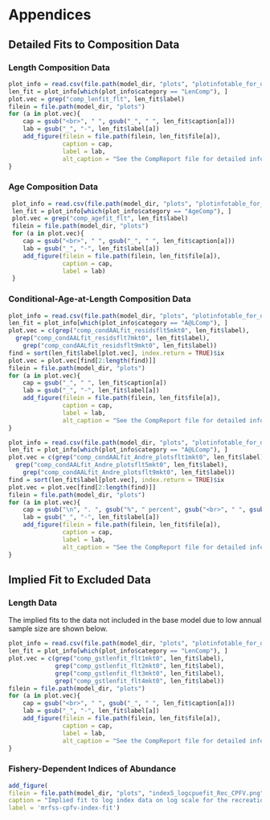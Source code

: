 # Appendices 

## Detailed Fits to Composition Data {#detailed-fit-comps}

### Length Composition Data {#length-data}

```r
plot_info = read.csv(file.path(model_dir, "plots", "plotinfotable_for_doc.csv"))
len_fit = plot_info[which(plot_info$category == "LenComp"), ]
plot.vec = grep("comp_lenfit_flt", len_fit$label)
filein = file.path(model_dir, "plots")
for (a in plot.vec){
	cap = gsub("<br>", " ", gsub("_", " ", len_fit$caption[a]))
	lab = gsub("_", "-", len_fit$label[a])
	add_figure(filein = file.path(filein, len_fit$file[a]), 
			   caption = cap, 
			   label = lab,
			   alt_caption = "See the CompReport file for detailed information on the composition data and the model fits.")
}
```

\newpage

### Age Composition Data {#age-data}


```r
 plot_info = read.csv(file.path(model_dir, "plots", "plotinfotable_for_doc.csv"))
 len_fit = plot_info[which(plot_info$category == "AgeComp"), ]
 plot.vec = grep("comp_agefit_flt", len_fit$label)
 filein = file.path(model_dir, "plots")
 for (a in plot.vec){
	cap = gsub("<br>", " ", gsub("_", " ", len_fit$caption[a]))
	lab = gsub("_", "-", len_fit$label[a])
 	add_figure(filein = file.path(filein, len_fit$file[a]), 
 			   caption = cap, 
 			   label = lab)
 }
```

\newpage



### Conditional-Age-at-Length Composition Data {#caal-data}


```r
plot_info = read.csv(file.path(model_dir, "plots", "plotinfotable_for_doc.csv"))
len_fit = plot_info[which(plot_info$category == "A@LComp"), ]
plot.vec = c(grep("comp_condAALfit_residsflt5mkt0", len_fit$label),
  grep("comp_condAALfit_residsflt7mkt0", len_fit$label),
	grep("comp_condAALfit_residsflt9mkt0", len_fit$label))
find = sort(len_fit$label[plot.vec], index.return = TRUE)$ix
plot.vec = plot.vec[find[2:length(find)]]
filein = file.path(model_dir, "plots")
for (a in plot.vec){
	cap = gsub("_", " ", len_fit$caption[a])
	lab = gsub("_", "-", len_fit$label[a])
	add_figure(filein = file.path(filein, len_fit$file[a]), 
			   caption = cap, 
			   label = lab,
			   alt_caption = "See the CompReport file for detailed information on the composition data and the model fits.")
}
```



```r
plot_info = read.csv(file.path(model_dir, "plots", "plotinfotable_for_doc.csv"))
len_fit = plot_info[which(plot_info$category == "A@LComp"), ]
plot.vec = c(grep("comp_condAALfit_Andre_plotsflt1mkt0", len_fit$label),
  grep("comp_condAALfit_Andre_plotsflt5mkt0", len_fit$label),
	grep("comp_condAALfit_Andre_plotsflt9mkt0", len_fit$label))
find = sort(len_fit$label[plot.vec], index.return = TRUE)$ix
plot.vec = plot.vec[find[2:length(find)]]
filein = file.path(model_dir, "plots")
for (a in plot.vec){
	cap = gsub("\n", ". ", gsub("%", " percent", gsub("<br>", " ", gsub("_", " ", len_fit$caption[a]))))
	lab = gsub("_", "-", len_fit$label[a])
	add_figure(filein = file.path(filein, len_fit$file[a]), 
			   caption = cap, 
			   label = lab,
			   alt_caption = "See the CompReport file for detailed information on the composition data and the model fits.")
}

```

## Implied Fit to Excluded Data {#excluded-data}

### Length Data 

The implied fits to the data not included in the base model due to low annual sample size are shown below.  

```r
plot_info = read.csv(file.path(model_dir, "plots", "plotinfotable_for_doc.csv"))
len_fit = plot_info[which(plot_info$category == "LenComp"), ]
plot.vec = c(grep("comp_gstlenfit_flt1mkt0", len_fit$label),
             grep("comp_gstlenfit_flt2mkt0", len_fit$label),
             grep("comp_gstlenfit_flt3mkt0", len_fit$label),
             grep("comp_gstlenfit_flt4mkt0", len_fit$label))
filein = file.path(model_dir, "plots")
for (a in plot.vec){
	cap = gsub("<br>", " ", gsub("_", " ", len_fit$caption[a]))
	lab = gsub("_", "-", len_fit$label[a])
	add_figure(filein = file.path(filein, len_fit$file[a]), 
			   caption = cap, 
			   label = lab,
			   alt_caption = "See the CompReport file for detailed information on the composition data and the model fits.")
}
``` 

\newpage


### Fishery-Dependent Indices of Abundance

```r
add_figure(
filein = file.path(model_dir, "plots", "index5_logcpuefit_Rec_CPFV.png"), 
caption = "Implied fit to log index data on log scale for the recreational (MRFSS) CPFV index of abundance. Lines indicate 95% uncertainty interval around index values based on the model assumption of lognormal error. Thicker lines (if present) indicate input uncertainty before addition of estimated additional uncertainty parameter.",
label = 'mrfss-cpfv-index-fit')
```

\pagebreak

